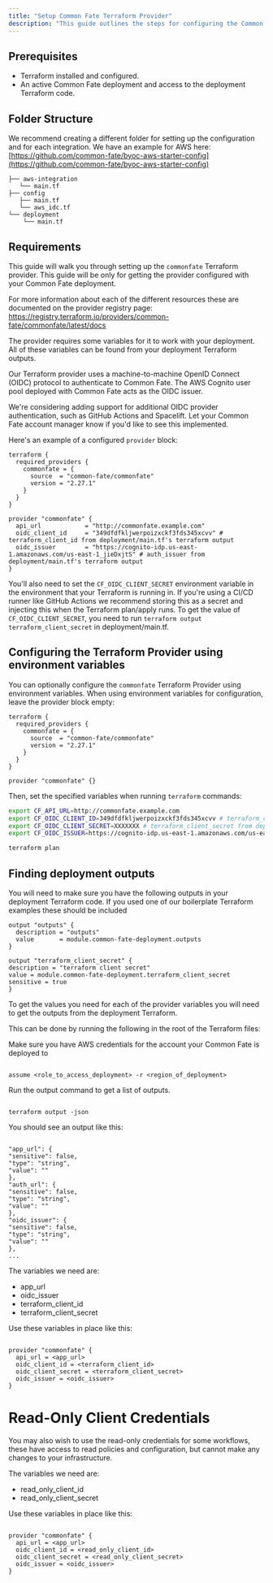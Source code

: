 ```yaml
---
title: "Setup Common Fate Terraform Provider"
description: "This guide outlines the steps for configuring the Common Fate Terraform provider."
---
```




## **Prerequisites**

- Terraform installed and configured.
- An active Common Fate deployment and access to the deployment Terraform code.

## Folder Structure

We recommend creating a different folder for setting up the configuration and for each integration. We have an example for AWS here: [https://github.com/common-fate/byoc-aws-starter-config](https://github.com/common-fate/byoc-aws-starter-config)

```
├── aws-integration
   └── main.tf
├── config
   ├── main.tf
   └── aws_idc.tf
└── deployment
    └── main.tf
```

## Requirements

This guide will walk you through setting up the `commonfate` Terraform provider. This guide will be only for getting the provider configured with your Common Fate deployment.

For more information about each of the different resources these are documented on the provider registry page: https://registry.terraform.io/providers/common-fate/commonfate/latest/docs

The provider requires some variables for it to work with your deployment. All of these variables can be found from your deployment Terraform outputs.

Our Terraform provider uses a machine-to-machine OpenID Connect (OIDC) protocol to authenticate to Common Fate. The AWS Cognito user pool deployed with Common Fate acts as the OIDC issuer.

<Aside>
  We're considering adding support for additional OIDC provider authentication,
  such as GitHub Actions and Spacelift. Let your Common Fate account manager
  know if you'd like to see this implemented.
</Aside>

Here's an example of a configured `provider` block:

```hcl
terraform {
  required_providers {
    commonfate = {
      source  = "common-fate/commonfate"
      version = "2.27.1"
    }
  }
}

provider "commonfate" {
  api_url            = "http://commonfate.example.com"
  oidc_client_id     = "349dfdfkljwerpoizxckf3fds345xcvv" # terraform_client_id from deployment/main.tf's terraform output
  oidc_issuer        = "https://cognito-idp.us-east-1.amazonaws.com/us-east-1_jieDxjtS" # auth_issuer from deployment/main.tf's terraform output
}
```

You'll also need to set the `CF_OIDC_CLIENT_SECRET` environment variable in the environment that your Terraform is running in. If you're using a CI/CD runner like GitHub Actions we recommend storing this as a secret and injecting this when the Terraform plan/apply runs. To get the value of `CF_OIDC_CLIENT_SECRET`, you need to run `terraform output terraform_client_secret` in deployment/main.tf.

## Configuring the Terraform Provider using environment variables

You can optionally configure the `commonfate` Terraform Provider using environment variables. When using environment variables for configuration, leave the provider block empty:

```hcl
terraform {
  required_providers {
    commonfate = {
      source  = "common-fate/commonfate"
      version = "2.27.1"
    }
  }
}

provider "commonfate" {}
```

Then, set the specified variables when running `terraform` commands:

```bash
export CF_API_URL=http://commonfate.example.com
export CF_OIDC_CLIENT_ID=349dfdfkljwerpoizxckf3fds345xcvv # terraform_client_id from deployment/main.tf's terraform output
export CF_OIDC_CLIENT_SECRET=XXXXXXX # terraform_client_secret from deployment/main.tf's terraform output
export CF_OIDC_ISSUER=https://cognito-idp.us-east-1.amazonaws.com/us-east-1_jieDxjtS # auth_issuer from deployment/main.tf's terraform output

terraform plan
```

## Finding deployment outputs

<Aside>
  You will need to make sure you have the following outputs in your deployment
  Terraform code. If you used one of our boilerplate Terraform examples these
  should be included
</Aside>

```hcl outputs.tf
output "outputs" {
  description = "outputs"
  value       = module.common-fate-deployment.outputs
}

output "terraform_client_secret" {
description = "terraform client secret"
value = module.common-fate-deployment.terraform_client_secret
sensitive = true
}
```

To get the values you need for each of the provider variables you will need to get the outputs from the deployment Terraform.

This can be done by running the following in the root of the Terraform files:

Make sure you have AWS credentials for the account your Common Fate is deployed to
```

assume <role_to_access_deployment> -r <region_of_deployment>

```
Run the output command to get a list of outputs.
```

terraform output -json

```

You should see an output like this:
```

"app_url": {
"sensitive": false,
"type": "string",
"value": ""
},
"auth_url": {
"sensitive": false,
"type": "string",
"value": ""
},
"oidc_issuer": {
"sensitive": false,
"type": "string",
"value": ""
},
...

````

The variables we need are:
- app_url
- oidc_issuer
- terraform_client_id
- terraform_client_secret

Use these variables in place like this:

```hcl

provider "commonfate" {
  api_url = <app_url>
  oidc_client_id = <terraform_client_id>
  oidc_client_secret = <terraform_client_secret>
  oidc_issuer = <oidc_issuer>
}

````

# Read-Only Client Credentials

You may also wish to use the read-only credentials for some workflows, these have access to read policies and configuration, but cannot make any changes to your infrastructure.

The variables we need are:

- read_only_client_id
- read_only_client_secret

Use these variables in place like this:

```hcl

provider "commonfate" {
  api_url = <app_url>
  oidc_client_id = <read_only_client_id>
  oidc_client_secret = <read_only_client_secret>
  oidc_issuer = <oidc_issuer>
}

```
